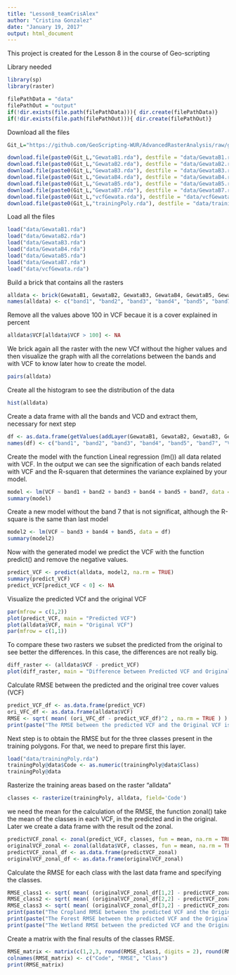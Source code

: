 ```yaml
---
title: "Lesson8_teamCrisAlex"
author: "Cristina Gonzalez"
date: "January 19, 2017"
output: html_document
---
```

This project is created for the Lesson 8 in the course of Geo-scripting

Library needed
```r
library(sp)
library(raster)
```
```r
filePathData = "data"
filePathOut = "output"
if(!dir.exists(file.path(filePathData))){ dir.create(filePathData)}
if(!dir.exists(file.path(filePathOut))){ dir.create(filePathOut)}
```


Download all the files
```r
Git_L="https://github.com/GeoScripting-WUR/AdvancedRasterAnalysis/raw/gh-pages/data/"
```

```r
download.file(paste0(Git_L,"GewataB1.rda"), destfile = "data/GewataB1.rda", method = "auto")
download.file(paste0(Git_L,"GewataB2.rda"), destfile = "data/GewataB2.rda", method = "auto")
download.file(paste0(Git_L,"GewataB3.rda"), destfile = "data/GewataB3.rda", method = "auto")
download.file(paste0(Git_L,"GewataB4.rda"), destfile = "data/GewataB4.rda", method = "auto")
download.file(paste0(Git_L,"GewataB5.rda"), destfile = "data/GewataB5.rda", method = "auto")
download.file(paste0(Git_L,"GewataB7.rda"), destfile = "data/GewataB7.rda", method = "auto")
download.file(paste0(Git_L,"vcfGewata.rda"), destfile = "data/vcfGewata.rda", method = "auto")
download.file(paste0(Git_L,"trainingPoly.rda"), destfile = "data/trainingPoly.rda", method = "auto")
```

Load all the files
```r
load("data/GewataB1.rda")
load("data/GewataB2.rda")
load("data/GewataB3.rda")
load("data/GewataB4.rda")
load("data/GewataB5.rda")
load("data/GewataB7.rda")
load("data/vcfGewata.rda")
```

Build a brick that contains all the rasters
```r
alldata <- brick(GewataB1, GewataB2, GewataB3, GewataB4, GewataB5, GewataB7, vcfGewata)
names(alldata) <- c("band1", "band2", "band3", "band4", "band5", "band7", "VCF")
```

Remove all the values above 100 in VCF becaue it is a cover explained in percent
```r
alldata$VCF[alldata$VCF > 100] <- NA
```

We brick again all the raster with the new VCf without the higher values and then visualize the graph with all the correlations between the bands and with VCF to know later how to create the model.
```r
pairs(alldata)

```

Create all the histogram to see the distribution of the data
```r
hist(alldata)
```

Create a data frame with all the bands and VCD and extract them, necessary for next step
```r
df <- as.data.frame(getValues(addLayer(GewataB1, GewataB2, GewataB3, GewataB4, GewataB5, GewataB7, alldata$VCF)))
names(df) <- c("band1", "band2", "band3", "band4", "band5", "band7", "VCF")
```


Create the model with the function Lineal regression (lm()) all data related with VCF. In the output we can see the signification of each bands related with VCF and the R-squaren that determines the variance explained by your model.
```r
model <- lm(VCF ~ band1 + band2 + band3 + band4 + band5 + band7, data = df)
summary(model)
```

Create a new model without the band 7 that is not significat, although the R-square is the same than last model 
```r
model2 <- lm(VCF ~ band3 + band4 + band5, data = df)
summary(model2)
```

Now with the generated model we predict the VCF with the function predict() and remove the negative values.
```r
predict_VCF <- predict(alldata, model2, na.rm = TRUE)
summary(predict_VCF)
predict_VCF[predict_VCF < 0] <- NA

```

Visualize the predicted VCf and the original VCF
```r
par(mfrow = c(1,2))
plot(predict_VCF, main = "Predicted VCF")
plot(alldata$VCF, main = "Original VCF")
par(mfrow = c(1,1))
```

To compare these two rasters we subset the predicted from the original to see better the differences. In this case, the differences are not really big.
```r
diff_raster <- (alldata$VCF - predict_VCF)
plot(diff_raster, main = "Difference between Predicted VCF and Original VCF")
```

Calculate RMSE between the predicted and the original tree cover values (VCF)
```r
predict_VCF_df <- as.data.frame(predict_VCF)
ori_VFC_df <- as.data.frame(alldata$VCF)
RMSE <- sqrt( mean( (ori_VFC_df - predict_VCF_df)^2 , na.rm = TRUE ) )
print(paste("The RMSE between the predicted VCF and the Original VCF is", RMSE))
```

Next step is to obtain the RMSE but for the three classes present in the training polygons. For that, we need to prepare first this layer.
```r
load("data/trainingPoly.rda")
trainingPoly@data$Code <- as.numeric(trainingPoly@data$Class)
trainingPoly@data
```

Rasterize the training areas based on the raster "alldata"
```r
classes <- rasterize(trainingPoly, alldata, field='Code')
```

we need the mean for the calculation of the RMSE, the function zonal() take the mean of the classes in each VCF, in the predicted and in the original. Later we create a data frame with the result od the zonal.
```r
predictVCF_zonal <- zonal(predict_VCF, classes, fun = mean, na.rm = TRUE)
originalVCF_zonal <- zonal(alldata$VCF, classes, fun = mean, na.rm = TRUE)
predictVCF_zonal_df <- as.data.frame(predictVCF_zonal)
originalVCF_zonal_df <- as.data.frame(originalVCF_zonal)
```

Calculate the RMSE for each class with the last data frame and specifying the classes.
```r
RMSE_class1 <- sqrt( mean( (originalVCF_zonal_df[1,2] - predictVCF_zonal_df[1,2])^2 , na.rm = TRUE ) )
RMSE_class2 <- sqrt( mean( (originalVCF_zonal_df[2,2] - predictVCF_zonal_df[2,2])^2 , na.rm = TRUE ) )
RMSE_class3 <- sqrt( mean( (originalVCF_zonal_df[3,2] - predictVCF_zonal_df[3,2])^2 , na.rm = TRUE ) )
print(paste("The Cropland RMSE between the predicted VCF and the Original VCF is", RMSE_class1))
print(paste("The Forest RMSE between the predicted VCF and the Original VCF is", RMSE_class2))
print(paste("The Wetland RMSE between the predicted VCF and the Original VCF is", RMSE_class3))
```

Create a matrix with the final results of the classes RMSE.
```r
RMSE_matrix <- matrix(c(1,2,3, round(RMSE_class1, digits = 2), round(RMSE_class2, digits = 2), round(RMSE_class3, digits = 2), "cropland", "forest", "wetland"), nrow = 3, ncol = 3)
colnames(RMSE_matrix) <- c("Code", "RMSE", "Class")
print(RMSE_matrix)
```
